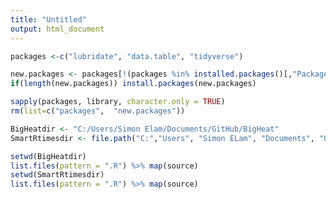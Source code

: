 ```yaml
---
title: "Untitled"
output: html_document
---
```




```r
packages <-c("lubridate", "data.table", "tidyverse")

new.packages <- packages[!(packages %in% installed.packages()[,"Package"])]
if(length(new.packages)) install.packages(new.packages)

sapply(packages, library, character.only = TRUE)
rm(list=c("packages",  "new.packages"))
```


```r
BigHeatdir <- "C:/Users/Simon Elam/Documents/GitHub/BigHeat"
SmartRtimesdir <- file.path("C:","Users", "Simon ELam", "Documents", "Github","SmartRtimes", "Functions")

setwd(BigHeatdir)
list.files(pattern = ".R") %>% map(source)
setwd(SmartRtimesdir)
list.files(pattern = ".R") %>% map(source)

```


```r

```


